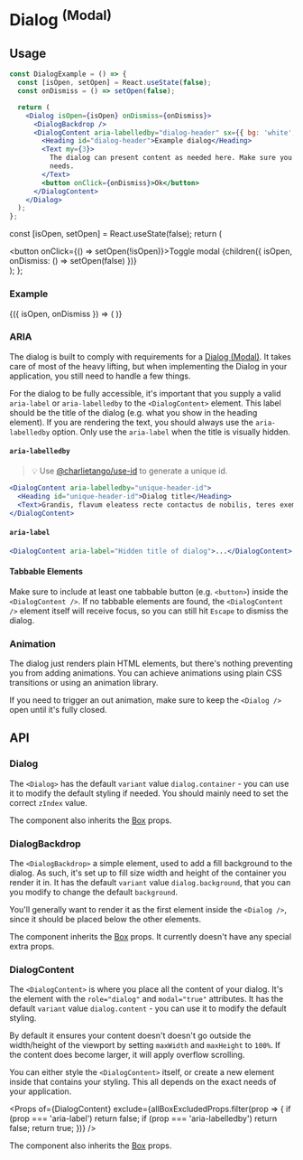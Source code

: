 
<Meta title="Components/Dialog (Modal)" component={Dialog} />

# Dialog <sup>(Modal)</sup>

## Usage

```jsx
const DialogExample = () => {
  const [isOpen, setOpen] = React.useState(false);
  const onDismiss = () => setOpen(false);

  return (
    <Dialog isOpen={isOpen} onDismiss={onDismiss}>
      <DialogBackdrop />
      <DialogContent aria-labelledby="dialog-header" sx={{ bg: 'white', p: 3, borderRadius: 4 }}>
        <Heading id="dialog-header">Example dialog</Heading>
        <Text my={3}>
          The dialog can present content as needed here. Make sure you style it according to your
          needs.
        </Text>
        <button onClick={onDismiss}>Ok</button>
      </DialogContent>
    </Dialog>
  );
};
```

  const [isOpen, setOpen] = React.useState(false);
  return (
    <div>
      <button onClick={() => setOpen(!isOpen)}>Toggle modal</button>
      {children({ isOpen, onDismiss: () => setOpen(false) })}
    </div>
  );
};

### Example

<Preview>
  <OpenState>
    {({ isOpen, onDismiss }) => (
      <Dialog
        isOpen={isOpen}
        onDismiss={onDismiss}
        sx={{ display: 'flex', justifyContent: 'center', alignItems: 'center' }}
      >
        <DialogBackdrop />
        <DialogContent aria-labelledby="dialog-header" sx={{ bg: 'white', p: 3, borderRadius: 4 }}>
          <Heading id="dialog-header">Example dialog</Heading>
          <Text my={3}>The dialog can present content as needed here.</Text>
          <button onClick={onDismiss}>Ok</button>
        </DialogContent>
      </Dialog>
    )}
  </OpenState>
</Preview>

### ARIA

The dialog is built to comply with requirements for a
[Dialog (Modal)](https://www.w3.org/TR/wai-aria-practices-1.1/#dialog_modal). It takes care of most
of the heavy lifting, but when implementing the Dialog in your application, you still need to handle
a few things.

For the dialog to be fully accessible, it's important that you supply a valid `aria-label` or
`aria-labelledby` to the `<DialogContent>` element. This label should be the title of the dialog
(e.g. what you show in the heading element). If you are rendering the text, you should always use
the `aria-labelledby` option. Only use the `aria-label` when the title is visually hidden.

#### `aria-labelledby`

> 💡 Use [@charlietango/use-id](https://www.npmjs.com/package/@charlietango/use-id) to generate a
> unique id.

```jsx
<DialogContent aria-labelledby="unique-header-id">
  <Heading id="unique-header-id">Dialog title</Heading>
  <Text>Grandis, flavum eleatess recte contactus de nobilis, teres exemplar.</Text>
</DialogContent>
```

#### `aria-label`

```jsx
<DialogContent aria-label="Hidden title of dialog">...</DialogContent>
```

#### Tabbable Elements

Make sure to include at least one tabbable button (e.g. `<button>`) inside the `<DialogContent />`.
If no tabbable elements are found, the `<DialogContent />` element itself will receive focus, so you
can still hit `Escape` to dismiss the dialog.

### Animation

The dialog just renders plain HTML elements, but there's nothing preventing you from adding
animations. You can achieve animations using plain CSS transitions or using an animation library.

If you need to trigger an out animation, make sure to keep the `<Dialog />` open until it's fully
closed.

## API

### Dialog

The `<Dialog>` has the default `variant` value `dialog.container` - you can use it to modify the
default styling if needed. You should mainly need to set the correct `zIndex` value.

<Props of={Dialog} exclude={allBoxExcludedProps} />

The component also inherits the [Box](/?path=/docs/components-box--page#props) props.

### DialogBackdrop

The `<DialogBackdrop>` a simple element, used to add a fill background to the dialog. As such, it's
set up to fill size width and height of the container you render it in. It has the default `variant`
value `dialog.background`, that you can you modify to change the default `background`.

You'll generally want to render it as the first element inside the `<Dialog />`, since it should be
placed below the other elements.

The component inherits the [Box](/?path=/docs/components-box--page#props) props. It currently
doesn't have any special extra props.

### DialogContent

The `<DialogContent>` is where you place all the content of your dialog. It's the element with the
`role="dialog"` and `modal="true"` attributes. It has the default `variant` value `dialog.content` -
you can use it to modify the default styling.

By default it ensures your content doesn't doesn't go outside the width/height of the viewport by
setting `maxWidth` and `maxHeight` to `100%`. If the content does become larger, it will apply
overflow scrolling.

You can either style the `<DialogContent>` itself, or create a new element inside that contains your
styling. This all depends on the exact needs of your application.

<Props
  of={DialogContent}
  exclude={allBoxExcludedProps.filter(prop => {
    if (prop === 'aria-label') return false;
    if (prop === 'aria-labelledby') return false;
    return true;
  })}
/>

The component also inherits the [Box](/?path=/docs/components-box--page#props) props.
